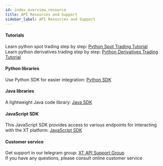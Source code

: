 ```yaml
---
id: index_overview_resource
title: API Resources and Support
sidebar_label: API Resources and Support
---
```


#### Tutorials

Learn python spot trading step by step: [Python Spot Trading Tutorial](https://github.com/kelvinxue/pyxt/blob/main/examples/spot_guide.ipynb)<br /> Learn python derivatives trading step by step: [Python Derivatives Trading Tutorial](https://github.com/kelvinxue/pyxt/blob/main/examples/future_guide.ipynb)

#### Python libraries

Use Python SDK for easier integration: [Python SDK](https://pypi.org/project/pyxt/)

#### Java libraries

A lightweight Java code library: [Java SDK](https://github.com/xt-com/xt4-java-demo)

#### JavaScript SDK

This JavaScript SDK provides access to various endpoints for interacting with the XT platform: [JavaScript SDK](https://www.npmjs.com/package/xt-open-api)

#### Customer service

Get support in our telegram group: [XT API Support Group](https://t.me/XT_api)<br /> If you have any questions, please consult online customer service
